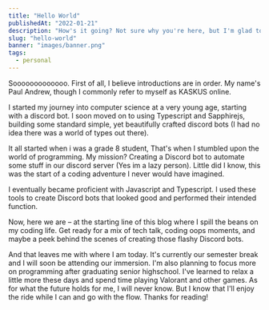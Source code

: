 ```yaml
---
title: "Hello World"
publishedAt: "2022-01-21"
description: "How's it going? Not sure why you're here, but I'm glad to have you. Care for some tea?"
slug: "hello-world"
banner: "images/banner.png"
tags: 
  - personal
---
```


Sooooooooooooo. First of all, I believe introductions are in order. My name's Paul Andrew, though I commonly refer to myself as KASKUS online.

I started my journey into computer science at a very young age, starting with a discord bot. I soon moved on to using Typescript and Sapphirejs, 
building some standard simple, yet beautifully crafted discord bots (I had no idea there was a world of types out there).

It all started when i was a grade 8 student, That's when I stumbled upon the world of programming. My mission? Creating a Discord bot to 
automate some stuff in our discord server (Yes im a lazy person). Little did I know, this was the start of a coding adventure I never would 
have imagined.

I eventually became proficient with Javascript and Typescript. I used these tools to create Discord bots that looked good and performed their 
intended function.

Now, here we are – at the starting line of this blog where I spill the beans on my coding life. Get ready for a mix of tech talk, coding oops 
moments, and maybe a peek behind the scenes of creating those flashy Discord bots.

And that leaves me with where I am today. It's currently our semester break and I will soon be attending our immersion. I'm also planning to 
focus more on programming after graduating senior highschool. I've learned to relax a little more these days and spend time playing Valorant 
and other games. As for what the future holds for me, I will never know. But I know that I'll enjoy the ride while I can and go with the flow. 
Thanks for reading!